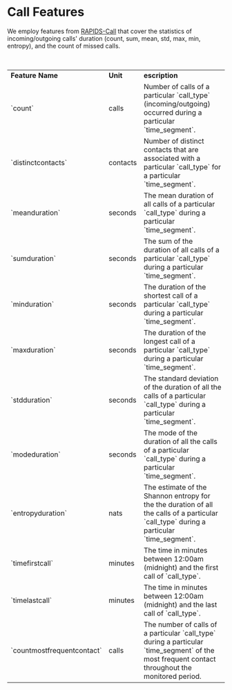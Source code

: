 # Call Features

We employ features from [RAPIDS-Call](https://www.rapids.science/1.6/features/phone-calls/) that cover the statistics of 
incoming/outgoing calls' duration (count, sum, mean, std, max, min, entropy), and the count of missed calls.

<br/>

<table>
    <tr>
        <td><strong>Feature Name</strong></td>
        <td><strong>Unit</strong></td>
        <td><strong>escription</strong></td>
    </tr>
    <tr>
        <td>`count`</td>
        <td>calls</td>
        <td>Number of calls of a particular `call_type` (incoming/outgoing) occurred during a particular `time_segment`.</td>
    </tr>
    <tr>
        <td>`distinctcontacts`</td>
        <td>contacts</td>
        <td>Number of distinct contacts that are associated with a particular `call_type` for a particular `time_segment`.</td>
    </tr>
    <tr>
        <td>`meanduration`</td>
        <td>seconds</td>
        <td>The mean duration of all calls of a particular `call_type` during a particular `time_segment`.</td>
    </tr>
    <tr>
        <td>`sumduration`</td>
        <td>seconds</td>
        <td>The sum of the duration of all calls of a particular `call_type` during a particular `time_segment`.</td>
    </tr>
    <tr>
        <td>`minduration`</td>
        <td>seconds</td>
        <td>The duration of the shortest call of a particular `call_type` during a particular `time_segment`.</td>
    </tr>
    <tr>
        <td>`maxduration`</td>
        <td>seconds</td>
        <td>The duration of the longest call of a particular `call_type` during a particular `time_segment`.</td>
    </tr>
    <tr>
        <td>`stdduration`</td>
        <td>seconds</td>
        <td>The standard deviation of the duration of all the calls of a particular `call_type` during a particular `time_segment`.</td>
    </tr>
    <tr>
        <td>`modeduration`</td>
        <td>seconds</td>
        <td>The mode of the duration of all the calls of a particular `call_type` during a particular `time_segment`.</td>
    </tr>
    <tr>
        <td>`entropyduration`</td>
        <td>nats</td>
        <td>The estimate of the Shannon entropy for the the duration of all the calls of a particular `call_type` during a particular `time_segment`.</td>
    </tr>
    <tr>
        <td>`timefirstcall`</td>
        <td>minutes</td>
        <td>The time in minutes between 12:00am (midnight) and the first call of `call_type`.</td>
    </tr>
    <tr>
        <td>`timelastcall`</td>
        <td>minutes</td>
        <td>The time in minutes between 12:00am (midnight) and the last call of `call_type`.</td>
    </tr>
    <tr>
        <td>`countmostfrequentcontact`</td>
        <td>calls</td>
        <td>The number of calls of a particular `call_type` during a particular `time_segment` of the most frequent contact throughout the monitored period.</td>
    </tr>
</table>
